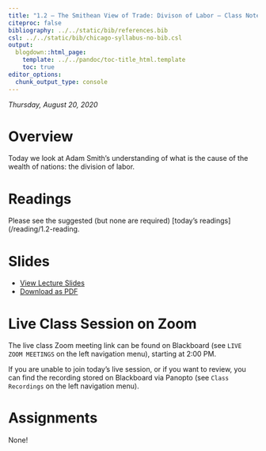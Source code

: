 ```yaml
---
title: "1.2 — The Smithean View of Trade: Divison of Labor — Class Notes"
citeproc: false
bibliography: ../../static/bib/references.bib
csl: ../../static/bib/chicago-syllabus-no-bib.csl
output:
  blogdown::html_page:
    template: ../../pandoc/toc-title_html.template
    toc: true
editor_options: 
  chunk_output_type: console
---
```


*Thursday, August 20, 2020*

# Overview

Today we look at Adam Smith's understanding of what is the cause of the wealth of nations: the division of labor.

# Readings

Please see the suggested (but none are required) [today's readings](/reading/1.2-reading. 

# Slides

- [<i class="fas fa-chalkboard-teacher"></i> View Lecture Slides](/slides/1.2-slides.html)
- [<i class="fas fa-file-pdf"></i> Download as PDF](/slides/1.2-slides.pdf)

# Live Class Session on Zoom

The live class <i class="fas fa-video"></i> Zoom meeting link can be found on Blackboard (see `LIVE ZOOM MEETINGS` on the left navigation menu), starting at 2:00 PM.

If you are unable to join today's live session, or if you want to review, you can find the recording stored on Blackboard via Panopto (see `Class Recordings` on the left navigation menu).

# Assignments

None!